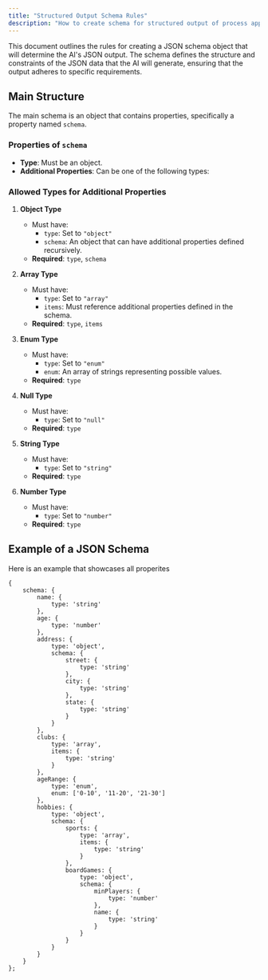 ```yaml
---
title: "Structured Output Schema Rules"
description: "How to create schema for structured output of process application tasks"
---
```


This document outlines the rules for creating a JSON schema object that will determine the AI's JSON output. The schema defines the structure and constraints of the JSON data that the AI will generate, ensuring that the output adheres to specific requirements.

## Main Structure

The main schema is an object that contains properties, specifically a property named `schema`.

### Properties of `schema`

- **Type**: Must be an object.
- **Additional Properties**: Can be one of the following types:

### Allowed Types for Additional Properties

1. **Object Type**

   - Must have:
     - `type`: Set to `"object"`
     - `schema`: An object that can have additional properties defined recursively.
   - **Required**: `type`, `schema`

2. **Array Type**

   - Must have:
     - `type`: Set to `"array"`
     - `items`: Must reference additional properties defined in the schema.
   - **Required**: `type`, `items`

3. **Enum Type**

   - Must have:
     - `type`: Set to `"enum"`
     - `enum`: An array of strings representing possible values.
   - **Required**: `type`

4. **Null Type**

   - Must have:
     - `type`: Set to `"null"`
   - **Required**: `type`

5. **String Type**

   - Must have:
     - `type`: Set to `"string"`
   - **Required**: `type`

6. **Number Type**
   - Must have:
     - `type`: Set to `"number"`
   - **Required**: `type`

## Example of a JSON Schema

Here is an example that showcases all properites

```
{
	schema: {
		name: {
			type: 'string'
		},
		age: {
			type: 'number'
		},
		address: {
			type: 'object',
			schema: {
				street: {
					type: 'string'
				},
				city: {
					type: 'string'
				},
				state: {
					type: 'string'
				}
			}
		},
		clubs: {
			type: 'array',
			items: {
				type: 'string'
			}
		},
		ageRange: {
			type: 'enum',
			enum: ['0-10', '11-20', '21-30']
		},
		hobbies: {
			type: 'object',
			schema: {
				sports: {
					type: 'array',
					items: {
						type: 'string'
					}
				},
				boardGames: {
					type: 'object',
					schema: {
						minPlayers: {
							type: 'number'
						},
						name: {
							type: 'string'
						}
					}
				}
			}
		}
	}
};

```